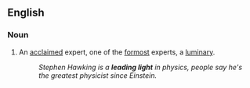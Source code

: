 ==English==

===Noun===
{{en-noun}}

#An [[acclaimed]] expert, one of the [[formost]] experts, a [[luminary]].
#:''Stephen Hawking is a '''leading light''' in physics, people say he's the greatest physicist since Einstein.''
